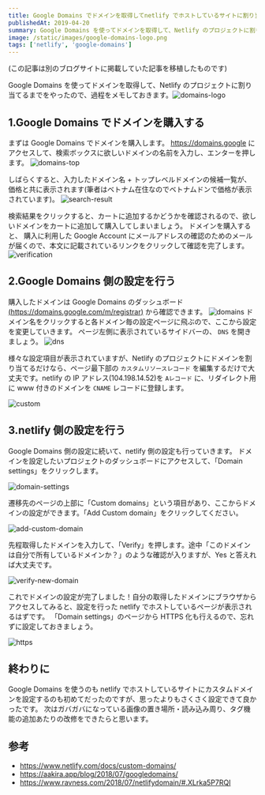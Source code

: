 ```yaml
---
title: Google Domains でドメインを取得してnetlify でホストしているサイトに割り当てる
publishedAt: 2019-04-20
summary: Google Domains を使ってドメインを取得して、Netlify のプロジェクトに割り当てるまで
image: /static/images/google-domains-logo.png
tags: ['netlify', 'google-domains']
---
```


(この記事は別のブログサイトに掲載していた記事を移植したものです)

Google Domains を使ってドメインを取得して、Netlify のプロジェクトに割り当てるまでをやったので、過程をメモしておきます。![domains-logo](/static/images/google-domains-logo.png 'domains-logo')

## 1.Google Domains でドメインを購入する

まずは Google Domains でドメインを購入します。
<https://domains.google> にアクセスして、検索ボックスに欲しいドメインの名前を入力し、エンターを押します。
![domains-top](/static/images/_2019-04-20_10_59_56.png 'domains-top')

しばらくすると、入力したドメイン名 + トップレベルドメインの候補一覧が、価格と共に表示されます(筆者はベトナム在住なのでベトナムドンで価格が表示されています)。
![search-result](/static/images/2019-04-20-11.00.30.png 'search-result')

検索結果をクリックすると、カートに追加するかどうかを確認されるので、欲しいドメインをカートに追加して購入してしまいましょう。
ドメインを購入すると、 購入に利用した Google Account にメールアドレスの確認のためのメールが届くので、本文に記載されているリンクをクリックして確認を完了します。
![verification](/static/images/_2019-04-20_11_22_41.png 'verification')

## 2.Google Domains 側の設定を行う

購入したドメインは Google Domains のダッシュボード[(https://domains.google.com/m/registrar)]("https://domains.google.com/m/registrar") から確認できます。
![domains](/static/images/2019-04-20-11.30.24.png 'domains')
ドメイン名をクリックすると各ドメイン毎の設定ページに飛ぶので、ここから設定を変更していきます。
ページ左側に表示されているサイドバーの、 `DNS` を開きましょう。
![dns](/static/images/2019-04-20-11.30.41.png 'dns')

様々な設定項目が表示されていますが、Netlify のプロジェクトにドメインを割り当てるだけなら、ページ最下部の `カスタムリソースレコード` を編集するだけで大丈夫です。netlify の IP アドレス(104.198.14.52)を `Aレコード` に、リダイレクト用に www 付きのドメインを `CNAME` レコードに登録します。

![custom](/static/images/_2019-04-20_11_31_54.png 'custom')

## 3.netlify 側の設定を行う

Google Domains 側の設定に続いて、netlify 側の設定も行っていきます。
ドメインを設定したいプロジェクトのダッシュボードにアクセスして、「Domain settings」をクリックします。

![domain-settings](/static/images/_2019-04-20_12_04_52.png 'domain-settings')

遷移先のページの上部に「Custom domains」という項目があり、ここからドメインの設定ができます。「Add Custom domain」をクリックしてください。

![add-custom-domain](/static/images/_2019-04-20_14_12_03.png 'add-custom-domain')

先程取得したドメインを入力して、「Verify」を押します。途中「このドメインは自分で所有しているドメインか？」のような確認が入りますが、Yes と答えれば大丈夫です。

![verify-new-domain](/static/images/2019-04-20-14.12.20.png 'verify-new-domain')

これでドメインの設定が完了しました！自分の取得したドメインにブラウザからアクセスしてみると、設定を行った netlify でホストしているページが表示されるはずです。
「Domain settings」のページから HTTPS 化も行えるので、忘れずに設定しておきましょう。

![https](/static/images/2019-04-20-14.34.56.png 'https')

## 終わりに

Google Domains を使うのも netlify でホストしているサイトにカスタムドメインを設定するのも初めてだったのですが、思ったよりもさくさく設定できて良かったです。
次はガバガバになっている画像の置き場所・読み込み周り、タグ機能の追加あたりの改修をできたらと思います。

## 参考

- <https://www.netlify.com/docs/custom-domains/>
- <https://aakira.app/blog/2018/07/googledomains/>
- <https://www.ravness.com/2018/07/netlifydomain/#.XLrka5P7RQI>
